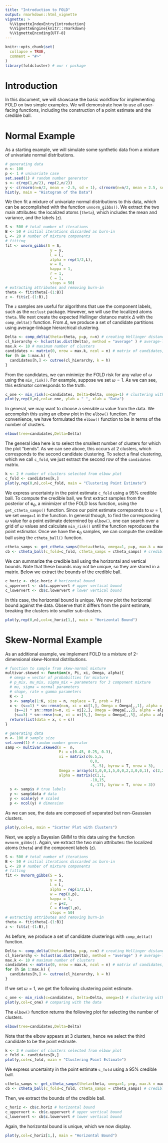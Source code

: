 ```yaml
---
title: "Introduction to FOLD"
output: rmarkdown::html_vignette
vignette: >
  %\VignetteIndexEntry{introduction}
  %\VignetteEngine{knitr::rmarkdown}
  %\VignetteEncoding{UTF-8}
---
```


```r
knitr::opts_chunk$set(
  collapse = TRUE,
  comment = "#>"
)
library(foldcluster) # our r package
```

# Introduction

In this document, we will showcase the basic workflow for implementing FOLD on two simple examples. We will demonstrate how to use all user-facing functions, including the construction of a point estimate and the credible ball.

# Normal Example

As a starting example, we will simulate some synthetic data from a mixture of univariate normal distributions.

```r
# generating data
n <- 100
p <- 1 # univariate case
set.seed(1) # random number generator
s <- c(rep(1,n/2), rep(2,n/2))
y <- c(rnorm(n=n/2, mean = -2.5, sd = 1), c(rnorm(n=n/2, mean = 2.5, sd = 1)))
hist(y, main = "Histogram of the Data")
```

We then fit a mixture of univariate normal distributions to this data, which can be accomplished with the function ```unnorm_gibbs()```. We extract the two main attributes: the localized atoms (```theta```), which includes the mean and variance, and the labels (```z```).

```r
S <- 500 # total number of iterations
B <- 50 # initial iterations discarded as burn-in
L <- 20 # number of mixture components
# fitting
fit <- unorm_gibbs(S = S,
                    y = y,
                    L = L,
                    alpha = rep(1/2,L), 
                    w = 0,
                    kappa = 1,
                    r = 1,
                    C = 1,
                    stops = 50)
# extracting attributes and removing burn-in
theta <- fit$theta[-(1:B)]
z <- fit$z[-(1:B),]
```
The ```z``` samples are useful for algorithms that use the component labels, such as the ```mcclust``` package. However, we will use the localized atoms ```theta```. We next create the expected Hellinger distance matrix $\Delta$ with the ```comp_delta()``` function. From $\Delta$, we produce a set of candidate partitions using average-linkage hierarchical clustering. 

```r
Delta <- comp_delta(theta=theta, p=p, n=n) # creating Hellinger distance matrix
cl_hierarchy <- hclust(as.dist(Delta), method = "average" ) # average-linkage
max.k <- 10 # maximum number of clusters
candidates <- matrix(0, nrow = max.k, ncol = n) # matrix of candidates, a "tree"
for (h in 1:max.k) {
  candidates[h,] <- cutree(cl_hierarchy, k = h)
}
```

From the candidates, we can minimize the FOLD risk for any value of $\omega$ using the ```min_risk()```. For example, suppose we set $\omega=1$. As we can see, this estimator corresponds to the truth.

```r
c_one <- min_risk(c=candidates, Delta=Delta, omega=1) # clustering with omega=1
plot(y,rep(0,n),col=c_one, ylab = " ", xlab = "Data")
```

In general, we may want to choose a sensible $\omega$ value from the data. We accomplish this using an elbow plot in the ```elbow()``` function. For convenience, we have formulated the ```elbow()``` function to be in terms of the number of clusters.

```r
elbow(tree=candidates,Delta=Delta)
```

The general idea here is to select the smallest number of clusters for which the plot "bends". As we can see above, this occurs at $2$ clusters, which corresponds to the second candidate clustering. To select a final clustering, which we call ```c_fold```, we just extract the second row of the ```candidates``` matrix.

```r
k <- 2 # number of clusters selected from elbow plot
c_fold <- candidates[k,]
plot(y,rep(0,n),col=c_fold, main = "Clustering Point Estimate")
```

We express uncertainty in the point estimate ```c_fold``` using a 95\% credible ball. To compute the credible ball, we first extract samples from the posterior of $\boldsymbol c_\theta$, a minimizer of the FOLD loss function, using the ```get_ctheta_samps()``` function. Since our point estimate correpsonds to $\omega=1$, we set ```omega=1``` in the function. In general though, to find the corresponding $\omega$ value for a point estimate determined by ```elbow()```, one can search over a grid of $\omega$ values and calculate ```min_risk()``` until the function reproduces the point estimator. Once we have the $\boldsymbol c_\theta$ samples, we can compute the credible ball using the ```ctheta_ball()``` function. 

```r
ctheta_samps <- get_ctheta_samps(theta=theta, omega=1, p=p, max.k = max.k) # c_theta samples
cb <- ctheta_ball(c_fold=c_fold, ctheta_samps = ctheta_samps) # credible ball
```

We can summarize the credible ball using the horizontal and vertical bounds. Note that these bounds may not be unique, so they are stored in a matrix. Below we extract the bounds of the credible ball.

```r
c_horiz <- cb$c.horiz # horizontal bound
c_uppervert <- cb$c.uppervert # upper vertical bound
c_lowervert <- cb$c.lowervert # lower vertical bound
```

In this case, the horizontal bound is unique. We now plot the horizontal bound against the data. Observe that it differs from the point estimate, breaking the clusters into smaller sub-clusters.

```r
plot(y,rep(0,n),col=c_horiz[1,], main = "Horizontal Bound")
```

# Skew-Normal Example 
As an additional example, we implement FOLD to a mixture of 2-dimensional skew-Normal distributions.

```r
# function to sample from skew-normal mixture
multivar.skewed <- function(n, Pi, xi, Omega, alpha){
  # omega = vector of probabilties for mixture
  # p_mix, mu_mix, sigma_mix = parameters for 3 component mixture
  # mu, sigma = normal parameters
  # shape, rate = gamma parameters
  K <- 3
  s <- sample(1:K, size = n, replace = T, prob = Pi)
  x <- (s==1) * sn::rmsn(n=n, xi = xi[1,], Omega = Omega[,,1], alpha = alpha[1,]) +
    (s==2) * sn::rmsn(n=n, xi = xi[2,], Omega = Omega[,,2], alpha = alpha[2,]) +
    (s==3) * sn::rmsn(n=n, xi = xi[3,], Omega = Omega[,,3], alpha = alpha[3,])
  return(list(data = x, s = s))
}

# generating data
n <- 100 # sample size
set.seed(1) # random number generator
samp <- multivar.skewed(n =  n,
                        Pi = c(0.45, 0.25, 0.3),
                        xi = matrix(c(6.5,5,
                                      0,0,
                                      -5,-5), byrow = T, nrow = 3),
                        Omega = array(c(1,0,0,1,5,0,0,2,3,0,0,1), c(2,2,3)),
                        alpha = matrix(c(1,1,
                                      -10,15,
                                      4,-17), byrow = T, nrow = 3))
  s <- samp$s # true labels
  y <- samp$data # data
  y <- scale(y) # scaled
  p <- ncol(y) # dimension
```

As we can see, the data are composed of separated but non-Gaussian clusters. 

```r
plot(y,col=s, main = "Scatter Plot with Clusters")
```

Next, we apply a Bayesian GMM to this data using the function ```mvnorm_gibbs()```. Again, we extract the two main attributes: the localized atoms (```theta```) and the component labels (```z```).

```r
S <- 500 # total number of iterations
B <- 50 # initial iterations discarded as burn-in
L <- 20 # number of mixture components
# fitting
fit <- mvnorm_gibbs(S = S,
                    y = y,
                    L = L,
                    alpha = rep(1/2,L), 
                    w = rep(0,p),
                    kappa = 1,
                    r = p+2,
                    C = diag(1,p),
                    stops = 50)
# extracting attributes and removing burn-in
theta <- fit$theta[-(1:B)]
z <- fit$z[-(1:B),]
```

As before, we produce a set of candidate clusterings with ```comp_delta()``` function.

```r
Delta <- comp_delta(theta=theta, p=p, n=n) # creating Hellinger distance matrix
cl_hierarchy <- hclust(as.dist(Delta), method = "average" ) # average-linkage
max.k <- 10 # maximum number of clusters
candidates <- matrix(0, nrow = max.k, ncol = n) # matrix of candidates, a "tree"
for (h in 1:max.k) {
  candidates[h,] <- cutree(cl_hierarchy, k = h)
}
```

If we set $\omega=1$, we get the following clustering point estimate.

```r
c_one <- min_risk(c=candidates, Delta=Delta, omega=1) # clustering with omega=1
plot(y,col=c_one) # comparing with the data
```

The ```elbow()``` function returns the following plot for selecting the number of clusters.

```r
elbow(tree=candidates,Delta=Delta)
```

Note that the elbow appears at $3$ clusters, hence we select the third candidate to be the point estimate.
 
```r
k <- 3 # number of clusters selected from elbow plot
c_fold <- candidates[k,]
plot(y,col=c_fold, main = "Clustering Point Estimate")
```

We express uncertainty in the point estimate ```c_fold``` using a 95\% credible ball.

```r
ctheta_samps <- get_ctheta_samps(theta=theta, omega=1, p=p, max.k = max.k) # c_theta samples
cb <- ctheta_ball(c_fold=c_fold, ctheta_samps = ctheta_samps) # credible ball
```

Then, we extract the bounds of the credible ball.

```r
c_horiz <- cb$c.horiz # horizontal bound
c_uppervert <- cb$c.uppervert # upper vertical bound
c_lowervert <- cb$c.lowervert # lower vertical bound
```

Again, the horizontal bound is unique, which we now display.

```r
plot(y,col=c_horiz[1,], main = "Horizontal Bound")
```

